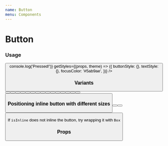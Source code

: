 ```yaml
---
name: Button
menu: Components
---
```



# Button

### Usage

<Playground>
  <Button
    color="primary"
    appearance="primary"
    size="large"
    isLoading={false}
    isActive={false}
    isDisabled={false}
    isInline={false}
    iconBefore={null}
    iconAfter={null}
    iconLoading={null}
    title="Usage"
    onPress={() => console.log('Pressed!')}
    getStyles={(props, theme) => ({
      buttonStyle: {},
      textStyle: {},
      focusColor: '#5ab9ae',
    })}
  />
</Playground>

### Variants

<Playground>
  <Box flexDirection="row">
    <Box paddingRight={16} height={240} justifyContent="space-between">
      <Button color="default" title="Default" />
      <Button color="default" appearance="outline" title="Default" />
      <Button color="default" appearance="minimal" title="Default" />
      <Button color="default" appearance="primary" title="Default" isLoading />
    </Box>
    <Box paddingRight={16} height={240} justifyContent="space-between">
      <Button color="primary" title="Primary" />
      <Button color="primary" appearance="outline" title="Primary" />
      <Button color="primary" appearance="minimal" title="Primary" />
      <Button color="primary" appearance="primary" title="Primary" isLoading />
    </Box>
    <Box paddingRight={16} height={240} justifyContent="space-between">
      <Button color="secondary" title="Secondary" />
      <Button color="secondary" appearance="outline" title="Secondary" />
      <Button color="secondary" appearance="minimal" title="Secondary" />
      <Button
        color="secondary"
        appearance="primary"
        title="Secondary"
        isLoading
      />
    </Box>
    <Box paddingRight={16} height={240} justifyContent="space-between">
      <Button color="danger" title="Danger" />
      <Button color="danger" appearance="outline" title="Danger" />
      <Button color="danger" appearance="minimal" title="Danger" />
      <Button color="danger" appearance="primary" title="Danger" isLoading />
    </Box>
  </Box>
</Playground>

### Positioning inline button with different sizes

<Playground>
  <Box flexDirection="row" justifyContent="flex-start">
    <Button isInline color="primary" title="Left small" size="small" />
  </Box>
  <Box flexDirection="row" justifyContent="center">
    <Button isInline color="primary" title="Center medium" size="medium" />
  </Box>
  <Box flexDirection="row" justifyContent="flex-end">
    <Button isInline color="primary" title="Right large" size="large" />
  </Box>
</Playground>

If `isInline` does not inline the button, try wrapping it with `Box`

### Props

<Props of={Button} />
